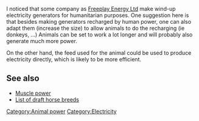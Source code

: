 {{speculative}}

I noticed that some company as [[Freeplay Energy Ltd]] make wind-up electricity generators for humanitarian purposes. One suggestion here is that besides making generators recharged by human power, one can also adapt them (increase the size) to allow animals to do the recharging (ie donkeys, ...) Animals can be set to work a lot longer and will probably also generate much more power.

On the other hand, the feed used for the animal could be used to produce electricity directly, which is likely to be more efficient.

==See also==
* [[Muscle power]]
* [http://en.wikipedia.org/w/index.php?title=List_of_draft_horse_breeds&oldid=398944945 List of draft horse breeds]

[[Category:Animal power]]
[[Category:Electricity]]